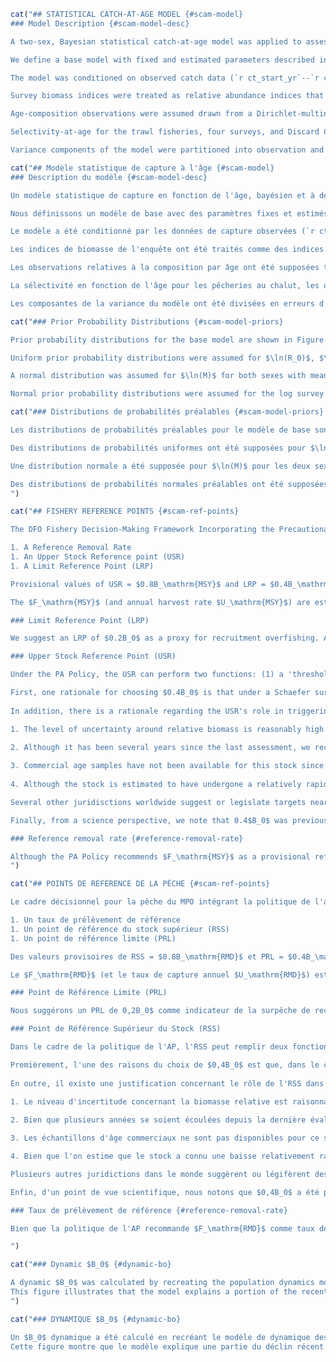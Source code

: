 ```r
cat("## STATISTICAL CATCH-AT-AGE MODEL {#scam-model}
### Model Description {#scam-model-desc}

A two-sex, Bayesian statistical catch-at-age model was applied to assess the coastwide stock status of `r sp`. The model is based on the Integrated Statistical Catch Age Model (`r iscam`) framework, @martell2011. Full model details are provided in Appendix \@ref(app:model-desc).

We define a base model with fixed and estimated parameters described in Table \@ref(tab:param-settings-table). A total of `r num_params` model parameters were estimated by the base model (Table \@ref(tab:param-settings-table) shows most of these). The model estimated time series of log recruitment anomalies and log fishing mortality rates; and time-invariant values of unfished recruitment, steepness of the Beverton-Holt stock-recruit relationship, natural mortality, average recruitment, and logistic selectivity parameters for the two commercial fisheries and the four synoptic surveys. Prior probability distributions for the base model are shown in Table \@ref(tab:param-settings-table) and Figure \@ref(fig:fig-base-priors-posts) and described in Section \@ref(scam-model-priors). Model sensitivity to fixed parameters and to assumed prior probability distributions are presented in Section \@ref(sens-analyses).

The model was conditioned on observed catch data (`r ct_start_yr`--`r ct_end_yr`), which were assumed to be known without error. The model was fit to four survey indices of abundance, the Discard CPUE index, and to age composition data from the two commercial fisheries, and three synoptic surveys. Biological parameters determining weight-at-age and maturity-at-age schedules were estimated independently (Appendix \@ref(app:bio-data-appendix)) and input into the assessment model as fixed parameters that remained constant over time (Table \@ref(tab:growth-params-table)).

Survey biomass indices were treated as relative abundance indices that are directly proportional to the survey vulnerable biomass at the beginning of each year. Observation errors in relative abundance indices were assumed to be log-normally distributed. The catchability parameter $q_k$ was estimated for each index $k$. Prior probability distributions for $\ln(q_k)$ are described in Section \@ref(scam-model-priors).

Age-composition observations were assumed drawn from a Dirichlet-multinomial distribution. It was assumed ages were read without error.

Selectivity-at-age for the trawl fisheries, four surveys, and Discard CPUE index was modelled using a two-parameter logistic function with asymptote at 1. Age-at-50%-vulnerability ($\hat{a}_k$) and the standard deviation of the logistic selectivity curve ($\hat{\gamma}_k$) for each gear $k$ were estimated for the trawl fisheries and the three synoptic surveys. No age composition data were available for the `r hsmas` and `r dcpue` so selectivity was fixed with $\hat{a}_k$ = `r f(base_model$ctl$sel[2, 4])` and $\hat{\gamma}_k$ = `r f(base_model$ctl$sel[3, 4], 1)`, similar to estimated values for the other gears. Additional sensitivity runs not included in this assessment document indicated that there was little model sensitivity to this assumption.

Variance components of the model were partitioned into observation and process errors. The key parameter is the total variance (i.e., $\vartheta^2$, total precision). The total variance is partitioned into observation and process error components by the model parameter $\rho$, which represents the proportion of the total variance that is due to observation error [@punt1999; @deriso2007]. The total variance is partitioned into observation errors ($\sigma$) and process errors ($\tau$) using Eq. \@ref(eq:df17) from Appendix \@ref(app:model-desc). The parameters $\vartheta^2$ and $\rho$ were fixed in the current assessment (Table \@ref(tab:param-settings-table)) at values that gave $\sigma = 0.2$ and $\tau = 0.8$. See Section \@ref(sens-sigma) for sensitivity analyses to this assumption. See Appendix \@ref(app:model-desc) for further details on the treatment of variance in this assessment.")
```

```r
cat("## Modèle statistique de capture à l'âge {#scam-model}
### Description du modèle {#scam-model-desc}

Un modèle statistique de capture en fonction de l'âge, bayésien et à deux sexes, a été appliqué pour évaluer l'état du stock de `r sp` sur l'ensemble de la côte. Le modèle est basé sur le cadre du modèle statistique intégré de capture par âge (`r iscam`), @martell2011. Les détails complets du modèle sont fournis dans l'annexe \@ref(app:model-desc).

Nous définissons un modèle de base avec des paramètres fixes et estimés décrits dans le tableau \@ref(tab:param-settings-table). Un total de `r num_params` paramètres du modèle ont été estimés par le modèle de base (le tableau \@ref(tab:param-settings-table) montre la plupart d'entre eux). Le modèle a estimé des séries temporelles de logarithmes d'anomalies de recrutement et de logarithmes de taux de mortalité par pêche, ainsi que des valeurs invariantes dans le temps du recrutement non pêché, de la pente de la relation stock-recrutement de Beverton-Holt, de la mortalité naturelle, du recrutement moyen et des paramètres de sélectivité logistique pour les deux pêcheries commerciales et les quatre campagnes synoptiques. Les distributions de probabilités préalables pour le modèle de base sont présentées dans le tableau \@ref(tab:param-settings-table) et la figure \@ref(fig:fig-base-priors-posts) et décrites dans la section \@ref(scam-model-priors). La sensibilité du modèle aux paramètres fixes et aux distributions de probabilité préalables supposées est présentée à la section \@ref(sens-analyses).

Le modèle a été conditionné par les données de capture observées (`r ct_start_yr`--`r ct_end_yr`), qui ont été supposées connues sans erreur. Le modèle a été ajusté à quatre indices d'abondance de l'enquête, à l'indice de CPUE des rejets et aux données de composition par âge provenant des deux pêcheries commerciales et de trois enquêtes synoptiques. Les paramètres biologiques déterminant les calendriers de poids à l'âge et de maturité à l'âge ont été estimés indépendamment (Annexe \@ref(app:bio-data-appendix)) et introduits dans le modèle d'évaluation en tant que paramètres fixes qui sont restés constants dans le temps (Tableau \@ref(tab:growth-params-table)).

Les indices de biomasse de l'enquête ont été traités comme des indices d'abondance relative directement proportionnels à la biomasse vulnérable de l'enquête au début de chaque année. Les erreurs d'observation dans les indices d'abondance relative ont été supposées être distribuées selon une loi log-normale. Le paramètre de capturabilité $q_k$ a été estimé pour chaque indice $k$. Les distributions de probabilités préalables pour $\ln(q_k)$ sont décrites dans la section \@ref(scam-model-priors).

Les observations relatives à la composition par âge ont été supposées tirées d'une distribution Dirichlet-multinomiale. On a supposé que les âges étaient lus sans erreur.

La sélectivité en fonction de l'âge pour les pêcheries au chalut, les quatre campagnes et l'indice de CPUE des rejets a été modélisée à l'aide d'une fonction logistique à deux paramètres avec une asymptote à 1. La vulnérabilité en fonction de l'âge à 50 % ($\hat{a}_k$) et l'écart type de la courbe de sélectivité logistique ($\hat{\gamma}_k$) pour chaque engin $k$ ont été estimés pour les pêcheries au chalut et les trois campagnes synoptiques. Aucune donnée sur la composition par âge n'étant disponible pour les engins `r hsmas` et `r dcpue`, la sélectivité a été fixée avec $\hat{a}_k$ = `r f(base_model$ctl$sel[2, 4])` et $\hat{\gamma}_k$ = `r f(base_model$ctl$sel[3, 4], 1)`, de manière similaire aux valeurs estimées pour les autres engins. D'autres simulations de sensibilité non incluses dans le présent document d'évaluation ont indiqué que le modèle était peu sensible à cette hypothèse.

Les composantes de la variance du modèle ont été divisées en erreurs d'observation et erreurs de processus. Le paramètre clé est la variance totale (c'est-à-dire $\vartheta^2$, précision totale). La variance totale est divisée en composantes d'erreur d'observation et de processus par le paramètre de modèle $\rho$, qui représente la proportion de la variance totale due à l'erreur d'observation [@punt1999 ; @deriso2007]. La variance totale est divisée en erreurs d'observation ($\sigma$) et en erreurs de processus ($\tau$) à l'aide de l'équation suivante \@ref(eq:df17) de l'annexe \@ref(app:model-desc). Les paramètres $\vartheta^2$ et $\rho$ ont été fixés dans l'évaluation actuelle (tableau \@ref(tab:param-settings-table)) à des valeurs qui donnent $\sigma = 0,2$ et $\tau = 0,8$. Voir la section \@ref(sens-sigma) pour les analyses de sensibilité à cette hypothèse. Voir l'annexe \@ref(app:model-desc) pour plus de détails sur le traitement de la variance dans cette évaluation.")
```

```r
cat("### Prior Probability Distributions {#scam-model-priors}

Prior probability distributions for the base model are shown in Figure \@ref(fig:fig-base-priors-posts) and Table \@ref(tab:param-settings-table). Model sensitivities to assumed prior distributions are presented in Sections \@ref(sens-sigma), \@ref(sens-m), and \@ref(sens-q).

Uniform prior probability distributions were assumed for $\ln(R_0)$, $\ln(\bar{R})$, $\ln(R_\mathrm{init})$ and selectivity parameters (Table \@ref(tab:param-settings-table)). A Beta distribution was assumed for the steepness ($h$) of the stock-recruit relationship, with shape parameters that resulted in a distribution with mean = `r f(base_h_prior1, 2)` and CV = `r f(base_h_prior2, 2)` (Beta($\alpha$ = `r f(base_h$p1, 1)`, $\beta$ = `r f(base_h$p2, 1)`)). This prior was based on a literature review on steepness parameters for Pacific flatfish species done by @holt2016 and was used in the `r la` for `r sp`. A review of steepness estimates for flatfish species by @maunder2012 suggested that flatfish steepness using a Beverton-Holt stock-recruit relationship may be around $0.94$ (where $h$ approaching $1.0$ implies recruitment is independent of spawning biomass).

A normal distribution was assumed for $\ln(M)$ for both sexes with mean = $\ln$(`r f(exp(base_m_female$p1), 2)`) and SD = `r f(exp(base_m_female$p2), 2)` for females and mean = $\ln$(`r f(exp(base_m_male$p1), 2)`) and SD = `r f(exp(base_m_male$p2), 2)` for males (in log space). @holt2016 reviewed the literature and stock assessments and assumed a prior probability distribution for M with mean = 0.2 in their assessment of `r bc` Rock Sole (*Lepidopsetta spp.*). @goa2021 assumed a value of M = 0.2 for females and M = 0.35 for males in the assessment of Gulf of Alaska `r sp`; the same was done for the Bering Sea Aleutian Islands stock [@bering2019].

Normal prior probability distributions were assumed for the log survey catchability parameters $\ln(q_k)$ for each survey $k$. Normal distributions with mean = $\ln$(`r base_qk_mean`) and SD = `r base_qk_sd` in log space were selected because the survey estimates of biomass were derived from swept area analysis (Eqs. \@ref(eq:swept-area), \@ref(eq:cpue-density), and \@ref(eq:survey-biomass-variance)) and could therefore reasonably be expected to be within 1–2 orders of magnitude of unity. A large standard deviation was used to reflect ignorance of the scale of the swept area analysis compared with the true biomass.")
```

```r
cat("### Distributions de probabilités préalables {#scam-model-priors}

Les distributions de probabilités préalables pour le modèle de base sont présentées dans la figure \@ref(fig:fig-base-priors-posts) et le tableau \@ref(tab:param-settings-table). Les sensibilités du modèle aux distributions préalables supposées sont présentées dans les sections \@ref(sens-sigma), \@ref(sens-m) et \@ref(sens-q).

Des distributions de probabilités uniformes ont été supposées pour $\ln(R_0)$, $\ln(\bar{R})$, $\ln(R_\mathrm{init})$ et les paramètres de sélectivité (tableau \@ref(tab:param-settings-table)). Une distribution Bêta a été supposée pour la pente ($h$) de la relation stock-recrutement, avec des paramètres de forme qui ont abouti à une distribution avec une moyenne = `r f(base_h_prior1, 2)` et un CV = `r f(base_h_prior2, 2)` (Bêta($\alpha$ = `r f(base_h$p1, 1)`, $\beta$ = `r f(base_h_prior2, 1)`)). Cet a priori est basé sur une revue de la littérature sur les paramètres de pente pour les espèces de poissons plats du Pacifique réalisée par @holt2016 et a été utilisé dans le `r la` pour le `r sp`. Un examen des estimations de la pente pour les espèces de poissons plats par @maunder2012 a suggéré que la pente des poissons plats utilisant une relation stock-recrutement de Beverton-Holt pourrait être d'environ 0,94$ (où $h$ approchant 1,0$ implique que le recrutement est indépendant de la biomasse de frai).

Une distribution normale a été supposée pour $\ln(M)$ pour les deux sexes avec une moyenne = $\ln$(`r f(exp(base_m_female$p1), 2)`) et un écart-type = `r f(exp(base_m_female$p2), 2)` pour les femmes et moyenne = $\ln$(`r f(exp(base_m_male$p1), 2)`) et écart-type = `r f(exp(base_m_male$p2), 2)` pour les hommes (en espace logarithmique). @holt2016 a examiné la littérature et les évaluations des stocks et a supposé une distribution de probabilité préalable pour M avec une moyenne = 0,2 dans leur évaluation de `r bc` Rock Sole (*Lepidopsetta spp.*). @goa2021 a supposé une valeur de M = 0,2 pour les femelles et M = 0,35 pour les mâles dans l'évaluation de `r sp` du Golfe de l'Alaska ; la même chose a été faite pour le stock des îles Aléoutiennes de la mer de Béring [@bering2019].

Des distributions de probabilités normales préalables ont été supposées pour les paramètres logarithmiques de capturabilité des relevés $\ln(q_k)$ pour chaque relevé $k$. Des distributions normales avec une moyenne = $\ln$(`r base_qk_mean`) et un écart-type = `r base_qk_sd` dans l'espace logarithmique ont été sélectionnées parce que les estimations de la biomasse de l'enquête ont été dérivées de l'analyse de la zone balayée (Eqs. \@ref(eq:swept-area), \@ref(eq:cpue-density), et \@ref(eq:survey-biomass-variance)) et que l'on pouvait donc raisonnablement s'attendre à ce qu'elles se situent dans un intervalle de 1 à 2 ordres de grandeur par rapport à l'unité. Un écart-type important a été utilisé pour refléter l'ignorance de l'échelle de l'analyse de la zone balayée par rapport à la biomasse réelle.
")
```

```r
cat("## FISHERY REFERENCE POINTS {#scam-ref-points}

The DFO Fishery Decision-Making Framework Incorporating the Precautionary Approach (PA) policy [@dfo2009] requires stock status to be characterized using three reference points:

1. A Reference Removal Rate
1. An Upper Stock Reference point (USR)
1. A Limit Reference Point (LRP)

Provisional values of USR = $0.8B_\mathrm{MSY}$ and LRP = $0.4B_\mathrm{MSY}$ are suggested in the absence of stock-specific reference points. The framework suggests a reference removal rate of $F_\mathrm{MSY}$. A harvest control rule based on these reference points that is coincident with the choice of LRP, USR, and removal reference would apply a linear reduction in fishing mortality as the stock falls below the USR and would cease fishing when the stock reaches the LRP [e.g., Figure 6 in @grandin2017].

The $F_\mathrm{MSY}$ (and annual harvest rate $U_\mathrm{MSY}$) are estimated to be very large in this model due to selectivity being greater than maturity, as described in Section \@ref(selex). We therefore present $B_0$-based reference points for `r sp` that are less reliant on estimated selectivity and maturity at age. We suggest an LRP = $0.2B_0$ and USR = $0.4B_0$. These are the reference points agreed to in the last assessment for `r sp` in `r bc` [@grandin2017]; we further elaborate on our reasoning below.

### Limit Reference Point (LRP)

We suggest an LRP of $0.2B_0$ as a proxy for recruitment overfishing. A value of $0.2B_0$ is a threshold below which there is typically at least some reduction in per-capita recruitment [@myers1994; @sainsbury2008]. This threshold has been recommended in recent national guidance [@barrett2022]. Furthermore, this threshold is consistent with recommendations in other jurisdictions: a limit value of $0.2B_0$ is the default recommendation (and minimum acceptable value) under Australia's Commonwealth Fisheries Harvest Strategy Policy [@dawr2018] and is the default trigger for rebuilding plans under New Zealand's Harvest Strategy [@mf2008].

### Upper Stock Reference Point (USR)

Under the PA Policy, the USR can perform two functions: (1) a 'threshold below which removals must be progressively reduced in order to avoid reaching the LRP' (an operational control point or 'OCP') and (2) a 'target reference point determined by productivity objectives for the stock, broader biological considerations, and social and economic objectives for the fishery' [@dfo2009]. @marentette2020 emphasize that the primary role of the USR is its first role, as an OCP, to avoid the LRP. The PA Policy describes how the USR is meant to be developed by fishery managers with consultation with interested parties and advice from Science. We therefore provide the following science advice regarding the USR. 

First, one rationale for choosing $0.4B_0$ is that under a Schaefer surplus production model, $B_\mathrm{MSY}$ is 0.5 $B_0$ and since 0.8 $B_\mathrm{MSY}$ is the provisional USR and 0.8 $\times$ 0.5 = 0.4, $0.4B_0$ is the equivalent $B_0$-based USR. A similar rationale applies to $0.2B_0$ as the LRP: 0.4 $B_\mathrm{MSY}$ is the provisional LRP and 0.4 $\times$ 0.5 = 0.2 resulting in 0.2 $B_0$ as the LRP.
  
In addition, there is a rationale regarding the USR's role in triggering fishery reductions to reduce risk of the stock breaching the LRP. The PA Policy notes that 'while socio-economic factors may influence the location of the USR, these factors must not diminish its minimum function in guiding management of the risk of approaching the LRP'. We suggest the following scientific factors should be considered with respect to the timing of adjusting fishing intensity as the stock approaches the LRP: (1) the level of uncertainty around the relative spawning biomass; (2) the frequency of assessment; (3) the availability of important data sources; and (4) plausible future rates of decline. We present the following advice with respect to these factors for Arrowtooth Flounder (as will be shown in the results):

1. The level of uncertainty around relative biomass is reasonably high with the 95% CIs roughly spanning the width between $0.2B_0$ and $0.4B_0$. Greater uncertainty means the USR would need to be spaced further from the LRP to ensure an equivalent risk tolerance.
  
2. Although it has been several years since the last assessment, we recommend the stock assessment be updated approximately every two years, when an additional year of data is available from each survey. Longer gaps between assessments would require the USR to be further spaced from the LRP to ensure an equivalent risk.

3. Commercial age samples have not been available for this stock since 2019 and it unclear when this sampling will resume. These data provide a critical source of information about recruitment and selectivity. The assessment results show that declines in estimated recruitment over the last decade are responsible for a large part of the recent estimated declines in SSB. The lack of age samples may introduce uncertainty going forward, which would suggest a larger gap between the LRP and USR for an equivalent risk compared to having this information.
  
4. Although the stock is estimated to have undergone a relatively rapid decline in SSB from about 2012 to 2020, this was associated with higher F's than are currently estimated and this past trajectory is not necessarily indicative of future possible trajectories. A closed-loop simulation analysis would be a rigorous way of evaluating plausible stock trajectories and the ability for a given USR to provide sufficient time to avoid the stock biomass falling below the LRP. We therefore have little information currently about plausible future rates of decline.

Several other juridisctions worldwide suggest or legislate targets near 0.4$B_0$ when status is assessed relative to $B_0$; however, these jurisdictions also use this 'target' as an operational control point (OCP) below which fishing mortality $F$ is to be reduced to avoid hitting a lower limit reference point [@punt2008, and references therein]. It is our understanding that the North Pacific Fishery Management Council (NPFMC) in Alaska would use an upper OCR of 0.4$B_0$ for this Arrowtooth Flounder stock with $F$ ramped down when biomass is below this level ['Tier 3 3b', p. 19 in @npfmc2020]. The US West Coast Pacific Fishery Management Council (PFMC) also uses 0.4$B_0$ as a standard groundfish OCP to ramp down $F$ [@pfmc2022], although a flatfish-specific OCP of 0.25 $B_0$ was added in 2010 [Amendment 16-5 @nmfs2010]. However, this is under the assumption that flatfish stocks are often more productive than other groundfish stocks, which may not bear out for this BC stock with low estimated recruitment over the last decade. Australia uses maximum economic yield (MEY) as their legislated objective, which they suggest can be approximated as $0.4 B_0 \times 1.2 = 0.48 B_0$; this then acts as an OCP with exploitation rate ramped down below 0.48 $B_0$ [p. 9 and 22 in @dawr2018]. In other words, in these jurisidictions, their 'target' matches the primary definition of the Canadian USR [@marentette2020] as an OCP. This interpretation would suggest that, despite the use of the term 'target' elsewhere, a USR  would be equivalent in function to these jurisdictions. Most equivalent in function to these jurisdictions would be to consider 0.4$B_0$ both a 'target' and a USR OCP rather than how they are separated in the PA Policy diagram.                                   

Finally, from a science perspective, we note that 0.4$B_0$ was previously accepted as the USR for Arrowtooth Flounder [@grandin2017]. We caution that reducing reference points when there is evidence of declining recruitment and declining stock trends would be inconsistent with the precautionary approach as outlined in the DFO PA Policy. Such 'moving the reference point goalposts' can have considerable implications for fisheries sustainability [@silvar-viladomiu2021].

### Reference removal rate {#reference-removal-rate}

Although the PA Policy recommends $F_\mathrm{MSY}$ as a provisional reference removal, for reasons outlined above, we suggest $B_0$-based reference points for this stock. We suggest that an equivalent reference removal rate would be the fishing mortality $F$ that would take the stock to $0.4 B_0$ at equilibrium given recently observed recruitment. We determined this by projecting the stock 50 years into the future with recruitment deviations randomly drawn with replacement from 2010--2019 (omitting the poorly estimated 2020 and 2021 deviations), using an optimization routine to find the constant catch that would generate SSB matching $0.4 B_0$ within a tolerance of 50 t. We report the associated $F$ at the end of 50 years. Given sufficient projection years, performing the projections with a constant $F$ or a constant catch should render the same conclusion.
")
```

```r
cat("## POINTS DE RÉFÉRENCE DE LA PÊCHE {#scam-ref-points}

Le cadre décisionnel pour la pêche du MPO intégrant la politique de l'approche de précaution (AP) [@dfo2009] exige que l'état des stocks soit caractérisé à l'aide de trois points de référence :

1. Un taux de prélèvement de référence
1. Un point de référence du stock supérieur (RSS)
1. Un point de référence limite (PRL)

Des valeurs provisoires de RSS = $0.8B_\mathrm{RMD}$ et PRL = $0.4B_\mathrm{RMD}$ sont suggérées en l'absence de points de référence spécifiques aux stocks. Le cadre suggère un taux de prélèvement de référence de $F_\mathrm{RMD}$. Une règle de contrôle de l'exploitation basée sur ces points de référence qui coïncide avec le choix du PLR, du RSS et de la référence de prélèvement appliquerait une réduction linéaire de la mortalité par pêche lorsque le stock tombe en dessous du RSS et cesserait de pêcher lorsque le stock atteint le PLR [par exemple, figure 6 dans @grandin2017].

Le $F_\mathrm{RMD}$ (et le taux de capture annuel $U_\mathrm{RMD}$) est estimé être très important dans ce modèle en raison de la sélectivité qui est supérieure à la maturité, comme décrit dans la section \@ref(selex). Nous présentons donc des points de référence basés sur $B_0$ pour `r sp` qui sont moins dépendants de la sélectivité estimée et de la maturité à l'âge. Nous suggérons un PRL = $0,2B_0$ et un RSS = $0,4B_0$. Il s'agit des points de référence convenus lors de la dernière évaluation pour `r sp` dans `r bc` [@grandin2017]; nous expliquons plus en détail notre raisonnement ci-dessous.

### Point de Référence Limite (PRL)

Nous suggérons un PRL de 0,2B_0$ comme indicateur de la surpêche de recrutement. Une valeur de 0,2B_0$ est un seuil en dessous duquel il y a généralement au moins une certaine réduction du recrutement par habitant [@myers1994 ; @sainsbury2008]. Ce seuil a été recommandé dans les récentes orientations nationales [@barrett2022]. En outre, ce seuil est conforme aux recommandations d'autres juridictions : une valeur limite de 0,2B_0$ est la recommandation par défaut (et la valeur minimale acceptable) dans le cadre de la politique de stratégie de récolte des pêcheries du Commonwealth australien [@dawr2018] et constitue le déclencheur par défaut des plans de reconstitution dans le cadre de la stratégie de récolte de la Nouvelle-Zélande [@mf2008].

### Point de Référence Supérieur du Stock (RSS)

Dans le cadre de la politique de l'AP, l'RSS peut remplir deux fonctions: (1) un 'seuil en dessous duquel les prélèvements doivent être progressivement réduits afin d'éviter d'atteindre le PLR' (un point de contrôle opérationnel ou 'PCO') et (2) un 'point de référence cible déterminé par des objectifs de productivité pour le stock, des considérations biologiques plus larges, et des objectifs sociaux et économiques pour la pêcherie' [@dfo2009]. @marentette2020 souligne que le rôle principal de l'RSS est son premier rôle, en tant qu'PCO, pour éviter le PRL. La politique de l'AP` décrit comment l'RSS est censée être développée par les gestionnaires de la pêche en consultation avec les parties intéressées et avec l'avis des scientifiques. Nous fournissons donc l'avis scientifique suivant concernant l'RSS. 

Premièrement, l'une des raisons du choix de $0,4B_0$ est que, dans le cadre d'un modèle de production excédentaire de Schaefer, $B_\mathrm{RMD}$ est égal à $0,5B_0$ et, étant donné que $0,8B_\mathrm{RMD}$ est le RSS provisoire et que 0,8 $\mathrm{RMD}$ fois 0.8 $\times$ 0.5 = 0.4, $0.4B_0$ est le RSS équivalent basé sur le $B_0$. Un raisonnement similaire s'applique à $0,2B_0$ en tant que PRL: 0,4 $B_\mathrm{RMD}$ est le PLR provisoire et $0,4 \times 0,5 = 0,2$, ce qui donne $0,2B_0$ en tant que PLR.
  
En outre, il existe une justification concernant le rôle de l'RSS dans le déclenchement des réductions de la pêche afin de réduire le risque de dépassement du PRL par le stock. La politique de l'AP note que 'si des facteurs socio-économiques peuvent influencer l'emplacement de l'RSS, ces facteurs ne doivent pas diminuer sa fonction minimale d'orientation de la gestion du risque de dépassement du PRL'. Nous suggérons que les facteurs scientifiques suivants soient pris en compte en ce qui concerne le moment de l'ajustement de l'intensité de la pêche lorsque le stock s'approche du PRL: (1) le niveau d'incertitude autour de la biomasse reproductrice relative; (2) la fréquence de l'évaluation; (3) la disponibilité de sources de données importantes; et (4) les futurs taux de déclin plausibles. Nous présentons les conseils suivants en ce qui concerne ces facteurs pour la plie rouge (comme le montreront les résultats) :

1. Le niveau d'incertitude concernant la biomasse relative est raisonnablement élevé, les IC à 95 % couvrant approximativement la largeur entre $0,2B_0$ et $0,4B_0$. Une plus grande incertitude signifie que l'RSS devrait être plus éloignée du PRL pour garantir une tolérance au risque équivalente.
  
2. Bien que plusieurs années se soient écoulées depuis la dernière évaluation, nous recommandons que l'évaluation du stock soit mise à jour tous les deux ans environ, lorsqu'une année supplémentaire de données est disponible pour chaque étude. Des intervalles plus longs entre les évaluations nécessiteraient que l'RSS soit plus éloignée du PRL afin de garantir un risque équivalent.

3. Les échantillons d'âge commerciaux ne sont pas disponibles pour ce stock depuis 2019 et la date de reprise de cet échantillonnage n'est pas claire. Ces données constituent une source essentielle d'informations sur le recrutement et la sélectivité. Les résultats de l'évaluation montrent que les baisses du recrutement estimé au cours de la dernière décennie sont responsables d'une grande partie des récentes baisses estimées de la SSB. L'absence d'échantillons d'âge peut introduire une incertitude pour l'avenir, ce qui suggérerait un écart plus important entre le PRL et le RSS pour un risque équivalent par rapport à l'existence de ces informations.

4. Bien que l'on estime que le stock a connu une baisse relativement rapide de la SSB entre 2012 et 2020 environ, cette baisse a été associée à des F plus élevés que ceux estimés actuellement et cette trajectoire passée n'est pas nécessairement indicative des trajectoires futures possibles. Une analyse de simulation en boucle fermée constituerait un moyen rigoureux d'évaluer les trajectoires plausibles du stock et la capacité d'une RSS donnée à fournir suffisamment de temps pour éviter que la biomasse du stock ne tombe en dessous du PRL. Nous disposons donc actuellement de peu d'informations sur les taux de déclin futurs plausibles.

Plusieurs autres juridictions dans le monde suggèrent ou légifèrent des cibles proches de $0,4B_0$ lorsque l'état est évalué par rapport à $B_0$ ; cependant, ces juridictions utilisent également cette 'cible' comme point de contrôle opérationnel (PCO) en dessous duquel la mortalité par pêche $F$ doit être réduite pour éviter d'atteindre un point de référence de limite inférieure [@punt2008, et les références qui y sont citées]. Nous croyons comprendre que le Conseil de gestion des pêches du Pacifique Nord (CGPPN) en Alaska utiliserait un PCO supérieur de $0,4B_0$ pour ce stock de flétan noir, avec une réduction progressive de $F$ lorsque la biomasse est inférieure à ce niveau ['Tier 3 3b', p. 19 dans @npfmc2020]. Le Conseil de gestion des pêches du Pacifique de la côte ouest des États-Unis (PFMC) utilise également $0,4B_0$ comme OCP standard pour les poissons de fond afin de réduire progressivement $F$ [@pfmc2022], bien qu'un PCO spécifique aux poissons plats de $0,25B_0$ ait été ajouté en 2010 [Amendement 16-5 @nmfs2010]. Toutefois, cela repose sur l'hypothèse que les stocks de poissons plats sont souvent plus productifs que les autres stocks de poissons de fond, ce qui pourrait ne pas être le cas pour ce stock de C.-B. dont le recrutement a été estimé faible au cours de la dernière décennie. L'Australie utilise le Rendement économique maximal (REM) comme objectif législatif, qu'elle suggère d'approximer comme $0.4B_0 \times 1.2 = 0.48B_0$; ceci agit alors comme un PCO avec un taux d'exploitation ramené en dessous de $0,48B_0$ [p. 9 et 22 dans @dawr2018]. En d'autres termes, dans ces juridictions, leur 'cible' correspond à la définition primaire de l'RSS canadienne [@marentette2020] en tant qu'PCO. Cette interprétation suggère que, malgré l'utilisation du terme 'cible' ailleurs, une RSS serait équivalente en termes de fonction dans ces juridictions. La fonction la plus équivalente à ces juridictions serait de considérer $0,4B_0$ à la fois comme une 'cible' et comme une PCO RSS, plutôt que de la manière dont elles sont séparées dans le diagramme de la politique de l'AP.

Enfin, d'un point de vue scientifique, nous notons que $0,4B_0$ a été précédemment accepté comme RSS pour la plie rouge [@grandin2017]. Nous avertissons que la réduction des points de référence lorsqu'il existe des preuves de la baisse du recrutement et des tendances du stock serait incompatible avec l'approche de précaution telle que décrite dans la politique d'AP du MPO. Un tel 'déplacement des poteaux de référence' peut avoir des implications considérables pour la durabilité des pêcheries [@silvar-viladomiu2021].

### Taux de prélèvement de référence {#reference-removal-rate}

Bien que la politique de l'AP recommande $F_\mathrm{RMD}$ comme taux de prélèvement de référence provisoire, pour les raisons exposées ci-dessus, nous suggérons des points de référence basés sur $B_0$ pour ce stock. Nous suggérons qu'un taux de prélèvement de référence équivalent serait la mortalité par pêche $F$ qui amènerait le stock à $0,4B_0$ à l'équilibre, compte tenu du recrutement récemment observé. Nous avons déterminé cela en projetant le stock 50 ans dans le futur avec des déviations de recrutement tirées au hasard avec remplacement de 2010 à 2019 (en omettant les déviations mal estimées de 2020 et 2021), en utilisant une routine d'optimisation pour trouver la prise constante qui générerait une SSB correspondant à $0,4B_0$ dans une tolérance de 50 t. Nous rapportons le $F$ associé à la fin des 50 ans. Compte tenu d'un nombre suffisant d'années de projection, l'exécution des projections avec un $F$ constant ou une prise constante devrait aboutir à la même conclusion.

")
```

```r
cat("### Dynamic $B_0$ {#dynamic-bo}

A dynamic $B_0$ was calculated by recreating the population dynamics model in R with parameter estimates from the fitted base model. The fishing mortality was set to zero but estimated recruitment deviations were included. Figure \@ref(fig:fig-dynamic-b-zero) shows the estimated dynamic $B_0$ from this exercise.
This figure illustrates that the model explains a portion of the recent decline by a sequence of poor recruitment.
")
```

```r
cat("### DYNAMIQUE $B_0$ {#dynamic-bo}

Un $B_0$ dynamique a été calculé en recréant le modèle de dynamique des populations dans R avec les estimations des paramètres du modèle de base ajusté. La mortalité par pêche a été fixée à zéro, mais les écarts de recrutement estimés ont été inclus. La figure \@ref(fig:fig-dynamic-b-zero) montre la dynamique estimée $B_0$ à partir de cet exercice.
Cette figure montre que le modèle explique une partie du déclin récent par une séquence de faible recrutement.")
```
